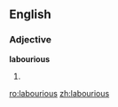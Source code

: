 ==English==

===Adjective===
'''labourious'''

# {{British}} {{obsolete spelling of|[[laborious]]}}

[[ro:labourious]]
[[zh:labourious]]